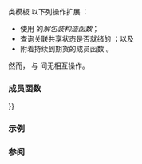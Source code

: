 {{cpp/experimental/title|future}}
{{cpp/experimental/concurrency/future/navbar}}
{{dcl begin}}
{{dcl header|experimental/future}}
{{dcl|num=1|since=concurrency|
template&lt; class T &gt; class future;
}}
{{dcl|num=2|since=concurrency|
template&lt; class T &gt; class future&lt;T&amp;&gt;;
}}
{{dcl|num=3|since=concurrency|
template&lt;&gt; class future&lt;void&gt;;
}}
{{dcl end}}

类模板 {{tt|std::experimental::future}} 以下列操作扩展 {{lc|std::future}}：

* 使用 {{tt|future&lt;future&lt;T&gt;&gt;}} 的''解包装构造函数''；
* 查询关联共享状态是否就绪的 {{tt|is_ready}}；以及
* 附着持续到期货的成员函数 {{tt|then}}。

然而，{{tt|std::experimental::future}} 与 {{lc|std::future}} 间无相互操作。

=== 成员函数 ===
{{dsc begin}}
{{dsc inc|cpp/experimental/future/dsc constructor}}
{{dsc inc|cpp/experimental/future/dsc is_ready}}
{{dsc inc|cpp/experimental/future/dsc then}}
{{dsc inc|cpp/experimental/future/dsc operator{{=}}}}
{{dsc end}}

{{identical|std::future|
=== 成员函数 ===
注意 {{tt|share()}} 返回 {{lc|std::experimental::shared_future&lt;T&gt;}}。其他行为等同。

{{dsc begin}}
{{dsc inc|cpp/thread/future/dsc destructor}}
{{dsc inc|cpp/thread/future/dsc share}}

{{dsc h2|获得结果}}
{{dsc inc|cpp/thread/future/dsc get|future}}

{{dsc h2|状态}}
{{dsc inc|cpp/thread/future/dsc valid|future}}
{{dsc inc|cpp/thread/future/dsc wait|future}}
{{dsc inc|cpp/thread/future/dsc wait_for|future}}
{{dsc inc|cpp/thread/future/dsc wait_until|future}}
{{dsc end}}
}}

===示例===
{{example
|code=
}}

===参阅===
{{dsc begin}}
{{dsc inc|cpp/experimental/dsc shared_future}}
{{dsc end}}

{{langlinks|en}}